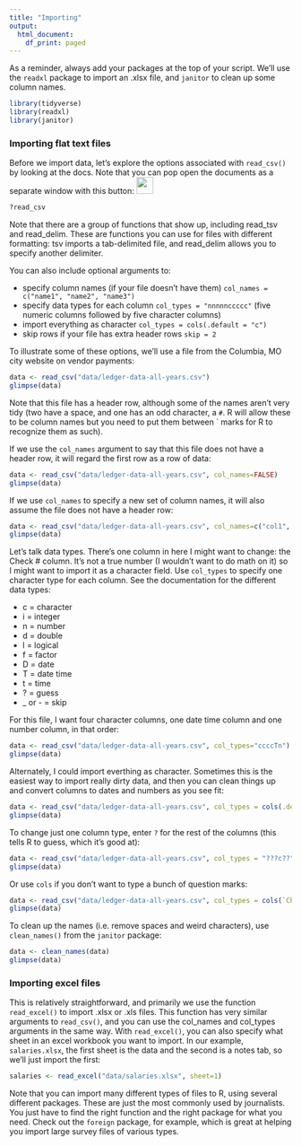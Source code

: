 ```yaml
---
title: "Importing"
output:
  html_document:
    df_print: paged
---
```


As a reminder, always add your packages at the top of your script. We'll use the `readxl` package to import an .xlsx file, and `janitor` to clean up some column names.

```r
library(tidyverse)
library(readxl)
library(janitor)
```

### Importing flat text files

Before we import data, let's explore the options associated with `read_csv()` by looking at the docs. Note that you can pop open the documents as a separate window with this button: ![](images/Screen%20Shot%202022-10-25%20at%204.09.58%20PM.png){width="30"}

```r
?read_csv
```

Note that there are a group of functions that show up, including read_tsv and read_delim. These are functions you can use for files with different formatting: tsv imports a tab-delimited file, and read_delim allows you to specify another delimiter.

You can also include optional arguments to:

-   specify column names (if your file doesn't have them) `col_names = c("name1", "name2", "name3")`
-   specify data types for each column `col_types = "nnnnnccccc"` (five numeric columns followed by five character columns)
-   import everything as character `col_types = cols(.default = "c")`
-   skip rows if your file has extra header rows `skip = 2`

To illustrate some of these options, we'll use a file from the Columbia, MO city website on vendor payments:

```r
data <- read_csv("data/ledger-data-all-years.csv")
glimpse(data)
```

Note that this file has a header row, although some of the names aren't very tidy (two have a space, and one has an odd character, a `#`. R will allow these to be column names but you need to put them between \` marks for R to recognize them as such).

If we use the `col_names` argument to say that this file does not have a header row, it will regard the first row as a row of data:

```r
data <- read_csv("data/ledger-data-all-years.csv", col_names=FALSE)
glimpse(data)
```

If we use `col_names` to specify a new set of column names, it will also assume the file does not have a header row:

```r
data <- read_csv("data/ledger-data-all-years.csv", col_names=c("col1", "col2", "col3", "col4", "col5", "col6"))
glimpse(data)
```

Let's talk data types. There's one column in here I might want to change: the Check \# column. It's not a true number (I wouldn't want to do math on it) so I might want to import it as a character field. Use `col_types` to specify one character type for each column. See the documentation for the different data types:

-   c = character
-   i = integer
-   n = number
-   d = double
-   l = logical
-   f = factor
-   D = date
-   T = date time
-   t = time
-   ? = guess
-   \_ or - = skip

For this file, I want four character columns, one date time column and one number column, in that order:
```r
data <- read_csv("data/ledger-data-all-years.csv", col_types="ccccTn")
glimpse(data)
```

Alternately, I could import everthing as character. Sometimes this is the easiest way to import really dirty data, and then you can clean things up and convert columns to dates and numbers as you see fit: 
```r
data <- read_csv("data/ledger-data-all-years.csv", col_types = cols(.default = "c"))
glimpse(data)
```

To change just one column type, enter `?` for the rest of the columns (this tells R to guess, which it's good at):
```r
data <- read_csv("data/ledger-data-all-years.csv", col_types = "???c??")
glimpse(data)
```

Or use `cols` if you don't want to type a bunch of question marks:
```r
data <- read_csv("data/ledger-data-all-years.csv", col_types = cols(`Check #` = "c"))
glimpse(data)
```

To clean up the names (i.e. remove spaces and weird characters), use `clean_names()` from the `janitor` package:
```r
data <- clean_names(data)
glimpse(data)
```

### Importing excel files

This is relatively straightforward, and primarily we use the function `read_excel()` to import .xlsx or .xls files. This function has very similar arguments to `read_csv()`, and you can use the col_names and col_types arguments in the same way. With `read_excel()`, you can also specify what sheet in an excel workbook you want to import. In our example, `salaries.xlsx`, the first sheet is the data and the second is a notes tab, so we'll just import the first: 
```r
salaries <- read_excel("data/salaries.xlsx", sheet=1)
```

Note that you can import many different types of files to R, using several different packages. These are just the most commonly used by journalists. You just have to find the right function and the right package for what you need. Check out the `foreign` package, for example, which is great at helping you import large survey files of various types. 